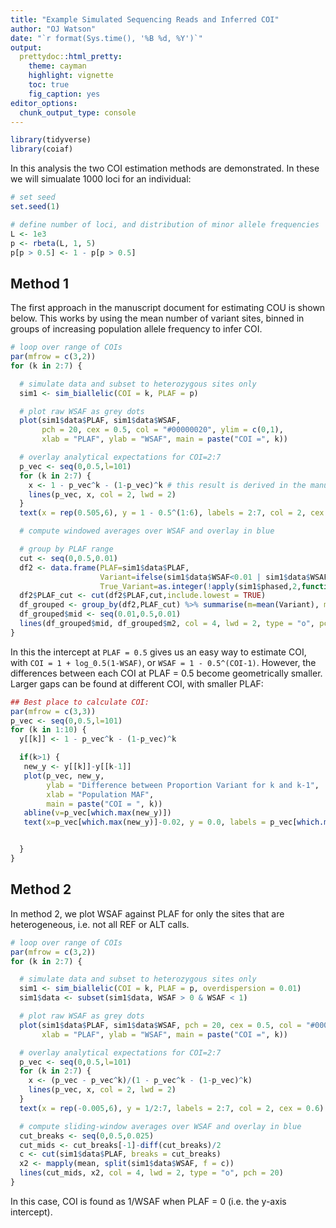 ```yaml
---
title: "Example Simulated Sequencing Reads and Inferred COI"
author: "OJ Watson"
date: "`r format(Sys.time(), '%B %d, %Y')`"
output:
  prettydoc::html_pretty:
    theme: cayman
    highlight: vignette
    toc: true
    fig_caption: yes
editor_options: 
  chunk_output_type: console
---
```


```r
library(tidyverse)
library(coiaf)
```

In this analysis the two COI estimation methods are demonstrated. In these we will
simualate 1000 loci for an individual:

```r

# set seed
set.seed(1)

# define number of loci, and distribution of minor allele frequencies
L <- 1e3
p <- rbeta(L, 1, 5)
p[p > 0.5] <- 1 - p[p > 0.5]
```


## Method 1

The first approach in the manuscript document for estimating COU is shown below. 
This works by using the mean number of variant sites, binned
in groups of increasing population allele frequency to infer COI.

```r

# loop over range of COIs
par(mfrow = c(3,2))
for (k in 2:7) {

  # simulate data and subset to heterozygous sites only
  sim1 <- sim_biallelic(COI = k, PLAF = p)

  # plot raw WSAF as grey dots
  plot(sim1$data$PLAF, sim1$data$WSAF, 
       pch = 20, cex = 0.5, col = "#00000020", ylim = c(0,1),
       xlab = "PLAF", ylab = "WSAF", main = paste("COI =", k))

  # overlay analytical expectations for COI=2:7
  p_vec <- seq(0,0.5,l=101)
  for (k in 2:7) {
    x <- 1 - p_vec^k - (1-p_vec)^k # this result is derived in the manuscript
    lines(p_vec, x, col = 2, lwd = 2)
  }
  text(x = rep(0.505,6), y = 1 - 0.5^(1:6), labels = 2:7, col = 2, cex = 0.6)

  # compute windowed averages over WSAF and overlay in blue

  # group by PLAF range
  cut <- seq(0,0.5,0.01)
  df2 <- data.frame(PLAF=sim1$data$PLAF,
                    Variant=ifelse(sim1$data$WSAF<0.01 | sim1$data$WSAF>0.99,0,1), # here we are saying that 1% could well be error
                    True_Variant=as.integer(!apply(sim1$phased,2,function(x) {all(x) || all(!x)}))) # here we're using the knowledge of which are variants
  df2$PLAF_cut <- cut(df2$PLAF,cut,include.lowest = TRUE)
  df_grouped <- group_by(df2,PLAF_cut) %>% summarise(m=mean(Variant), m2=mean(True_Variant))
  df_grouped$mid <- seq(0.01,0.5,0.01)
  lines(df_grouped$mid, df_grouped$m2, col = 4, lwd = 2, type = "o", pch = 20)
}

```

In this the intercept at `PLAF = 0.5` gives us an easy way to estimate COI, with 
`COI = 1 + log_0.5(1-WSAF)`, or `WSAF = 1 - 0.5^(COI-1)`. However, the differences
between each COI at PLAF = 0.5 become geometrically smaller. Larger gaps can be found
at different COI, with smaller PLAF:

```r

## Best place to calculate COI:
par(mfrow = c(3,3))
p_vec <- seq(0,0.5,l=101)
for (k in 1:10) {
  y[[k]] <- 1 - p_vec^k - (1-p_vec)^k

  if(k>1) {
   new_y <- y[[k]]-y[[k-1]]
   plot(p_vec, new_y,
        ylab = "Difference between Proportion Variant for k and k-1",
        xlab = "Population MAF",
        main = paste("COI = ", k))
   abline(v=p_vec[which.max(new_y)])
   text(x=p_vec[which.max(new_y)]-0.02, y = 0.0, labels = p_vec[which.max(new_y)])


  }
}


```

## Method 2

In method 2, we plot WSAF against PLAF for only the sites that are heterogeneous, 
i.e. not all REF or ALT calls. 

```r

# loop over range of COIs
par(mfrow = c(3,2))
for (k in 2:7) {

  # simulate data and subset to heterozygous sites only
  sim1 <- sim_biallelic(COI = k, PLAF = p, overdispersion = 0.01)
  sim1$data <- subset(sim1$data, WSAF > 0 & WSAF < 1)

  # plot raw WSAF as grey dots
  plot(sim1$data$PLAF, sim1$data$WSAF, pch = 20, cex = 0.5, col = "#00000020", ylim = c(0,1),
       xlab = "PLAF", ylab = "WSAF", main = paste("COI =", k))

  # overlay analytical expectations for COI=2:7
  p_vec <- seq(0,0.5,l=101)
  for (k in 2:7) {
    x <- (p_vec - p_vec^k)/(1 - p_vec^k - (1-p_vec)^k)
    lines(p_vec, x, col = 2, lwd = 2)
  }
  text(x = rep(-0.005,6), y = 1/2:7, labels = 2:7, col = 2, cex = 0.6)

  # compute sliding-window averages over WSAF and overlay in blue
  cut_breaks <- seq(0,0.5,0.025)
  cut_mids <- cut_breaks[-1]-diff(cut_breaks)/2
  c <- cut(sim1$data$PLAF, breaks = cut_breaks)
  x2 <- mapply(mean, split(sim1$data$WSAF, f = c))
  lines(cut_mids, x2, col = 4, lwd = 2, type = "o", pch = 20)
}

```

In this case, COI is found as 1/WSAF when PLAF = 0 (i.e. the y-axis intercept).
